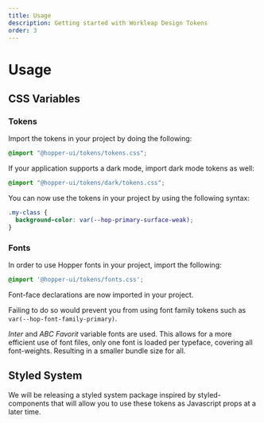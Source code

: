 ```yaml
---
title: Usage
description: Getting started with Workleap Design Tokens
order: 3
---
```


# Usage

## CSS Variables

### Tokens

Import the tokens in your project by doing the following:

```css title="myfile.css"
@import "@hopper-ui/tokens/tokens.css";
```

If your application supports a dark mode, import dark mode tokens as well:

```css title="myfile.css"
@import "@hopper-ui/tokens/dark/tokens.css";
```

You can now use the tokens in your project by using the following syntax:

```css title="myfile.css"
.my-class {
  background-color: var(--hop-primary-surface-weak);
}
```

### Fonts

In order to use Hopper fonts in your project, import the following:

```css title="myfile.css"
@import '@hopper-ui/tokens/fonts.css';
```

Font-face declarations are now imported in your project.

Failing to do so would prevent you from using font family tokens such as `var(--hop-font-family-primary)`.

*Inter* and *ABC Favorit* variable fonts are used. This allows for a more efficient use of font files, only one font is loaded per typeface, covering all font-weights. Resulting in a smaller bundle size for all.

## Styled System

We will be releasing a styled system package inspired by styled-components that will allow you to use these tokens as Javascript props at a later time.
